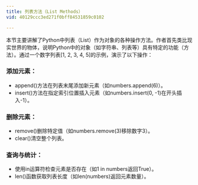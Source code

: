 ```yaml
---
title: 列表方法（List Methods）
vid: 40129ccc3ed271f0bff84531859c0102

---
```

本节主要讲解了Python中列表（List）作为对象的各种操作方法。作者首先类比现实世界的物体，说明Python中的对象（如字符串、列表等）具有特定的功能（方法）。通过一个数字列表[1, 2, 3, 4, 5]的示例，演示了以下操作：

### 添加元素：

- append()方法在列表末尾添加新元素（如numbers.append(6)）。
- insert()方法在指定索引位置插入元素（如numbers.insert(0, -1)在开头插入-1）。

### 删除元素：

- remove()删除特定值（如numbers.remove(3)移除数字3）。
- clear()清空整个列表。

### 查询与统计：

- 使用in运算符检查元素是否存在（如1 in numbers返回True）。
- len()函数获取列表长度（如len(numbers)返回元素数量）。